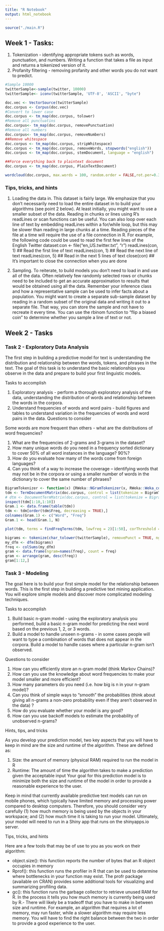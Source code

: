 ```yaml
---
title: "R Notebook"
output: html_notebook
---
```



```r
source("./main.R")
```

## Week 1 - Tasks:

1. Tokenization - identifying appropriate tokens such as words, punctuation, and numbers. Writing a function that takes a file as input and returns a tokenized version of it.
1. Profanity filtering - removing profanity and other words you do not want to predict.

```r
#Sample 10000 
twitterSample<-sample(twitter, 10000)
twitterSample<- iconv(twitterSample, 'UTF-8', 'ASCII', "byte")

```


```r
doc.vec <- VectorSource(twitterSample)                      
doc.corpus <- Corpus(doc.vec)
#Convert to lower case
doc.corpus <- tm_map(doc.corpus, tolower)
#Remove all punctuatins
doc.corpus<- tm_map(doc.corpus, removePunctuation)
#Remove all numbers 
doc.corpus<- tm_map(doc.corpus, removeNumbers)
##Remove whitespace
doc.corpus <- tm_map(doc.corpus, stripWhitespace)
doc.corpus <- tm_map(doc.corpus, removeWords, stopwords("english")) 
doc.corpus <- tm_map(doc.corpus, stemDocument, language = "english")

##Force everything back to plaintext document
doc.corpus <- tm_map(doc.corpus, PlainTextDocument)

wordcloud(doc.corpus, max.words = 100, random.order = FALSE,rot.per=0.35,  use.r.layout=FALSE,colors=brewer.pal(8, "Dark2"))
```



### Tips, tricks, and hints

1. Loading the data in. This dataset is fairly large. We emphasize that you don't necessarily need to load the entire dataset in to build your algorithms (see point 2 below). At least initially, you might want to use a smaller subset of the data. Reading in chunks or lines using R's readLines or scan functions can be useful. You can also loop over each line of text by embedding readLines within a for/while loop, but this may be slower than reading in large chunks at a time. Reading pieces of the file at a time will require the use of a file connection in R. For example, the following code could be used to read the first few lines of the English Twitter dataset:con <- file("en_US.twitter.txt", "r") readLines(con, 1) ## Read the first line of text readLines(con, 1) ## Read the next line of text readLines(con, 5) ## Read in the next 5 lines of text close(con) ## It's important to close the connection when you are done

1. Sampling. To reiterate, to build models you don't need to load in and use all of the data. Often relatively few randomly selected rows or chunks need to be included to get an accurate approximation to results that would be obtained using all the data. Remember your inference class and how a representative sample can be used to infer facts about a population. You might want to create a separate sub-sample dataset by reading in a random subset of the original data and writing it out to a separate file. That way, you can store the sample and not have to recreate it every time. You can use the rbinom function to "flip a biased coin" to determine whether you sample a line of text or not.


## Week 2 - Tasks

### Task 2 - Exploratory Data Analysis
The first step in building a predictive model for text is understanding the distribution and relationship between the words, tokens, and phrases in the text. The goal of this task is to understand the basic relationships you observe in the data and prepare to build your first linguistic models.

Tasks to accomplish

1. Exploratory analysis - perform a thorough exploratory analysis of the data, understanding the distribution of words and relationship between the words in the corpora.
1. Understand frequencies of words and word pairs - build figures and tables to understand variation in the frequencies of words and word pairs in the data.
Questions to consider

Some words are more frequent than others - what are the distributions of word frequencies?

1. What are the frequencies of 2-grams and 3-grams in the dataset?
1. How many unique words do you need in a frequency sorted dictionary to cover 50% of all word instances in the language? 90%?
1. How do you evaluate how many of the words come from foreign languages?
1. Can you think of a way to increase the coverage -- identifying words that may not be in the corpora or using a smaller number of words in the dictionary to cover the same number of phrases?


```r
BigramTokenizer <- function(x) {RWeka::NGramTokenizer(x, RWeka::Weka_control(min = 2, max = 2))}
tdm <- TermDocumentMatrix(doc.corpus, control = list(tokenize = BigramTokenizer))
# dtm <- DocumentTermMatrix(doc.corpus, control = list(tokenize = BigramTokenizer))
inspect(tdm[1:10,1:10])
Gram.1 <- data.frame(table(tdm))
tdm <- tdm[order(tdm$Freq, decreasing = TRUE),]
colnames(Gram.1) <- c("Word", "Freq")
Gram.1 <- head(Gram.1, N) 

plot(tdm, terms = findFreqTerms(tdm, lowfreq = 2)[1:50], corThreshold = 0.5)
```

```r
bigrams <- tokenize(char_tolower(twitterSample), removePunct = TRUE, ngrams = 2)
my_dfm <- dfm(bigrams)
freq <- colSums(my_dfm)
gram <- data.frame(ngram=names(freq), count = freq)
gram <- arrange(gram, desc(freq))
gram[1:12,]
```


### Task 3 - Modeling

The goal here is to build your first simple model for the relationship between words. This is the first step in building a predictive text mining application. You will explore simple models and discover more complicated modeling techniques.

Tasks to accomplish

1. Build basic n-gram model - using the exploratory analysis you performed, build a basic n-gram model for predicting the next word based on the previous 1, 2, or 3 words.
1. Build a model to handle unseen n-grams - in some cases people will want to type a combination of words that does not appear in the corpora. Build a model to handle cases where a particular n-gram isn't observed.

Questions to consider

1. How can you efficiently store an n-gram model (think Markov Chains)?
1. How can you use the knowledge about word frequencies to make your model smaller and more efficient?
1. How many parameters do you need (i.e. how big is n in your n-gram model)?
1. Can you think of simple ways to "smooth" the probabilities (think about giving all n-grams a non-zero probability even if they aren't observed in the data) ?
1. How do you evaluate whether your model is any good?
1. How can you use backoff models to estimate the probability of unobserved n-grams?


Hints, tips, and tricks

As you develop your prediction model, two key aspects that you will have to keep in mind are the size and runtime of the algorithm. These are defined as:

1. Size: the amount of memory (physical RAM) required to run the model in R
1. Runtime: The amount of time the algorithm takes to make a prediction given the acceptable input
Your goal for this prediction model is to minimize both the size and runtime of the model in order to provide a reasonable experience to the user.

Keep in mind that currently available predictive text models can run on mobile phones, which typically have limited memory and processing power compared to desktop computers. Therefore, you should consider very carefully (1) how much memory is being used by the objects in your workspace; and (2) how much time it is taking to run your model. Ultimately, your model will need to run in a Shiny app that runs on the shinyapps.io server.

Tips, tricks, and hints

Here are a few tools that may be of use to you as you work on their algorithm:

- object.size(): this function reports the number of bytes that an R object occupies in memory
- Rprof(): this function runs the profiler in R that can be used to determine where bottlenecks in your function may exist. The profr package (available on CRAN) provides some additional tools for visualizing and summarizing profiling data.
- gc(): this function runs the garbage collector to retrieve unused RAM for R. In the process it tells you how much memory is currently being used by R.- 
There will likely be a tradeoff that you have to make in between size and runtime. For example, an algorithm that requires a lot of memory, may run faster, while a slower algorithm may require less memory. You will have to find the right balance between the two in order to provide a good experience to the user.
